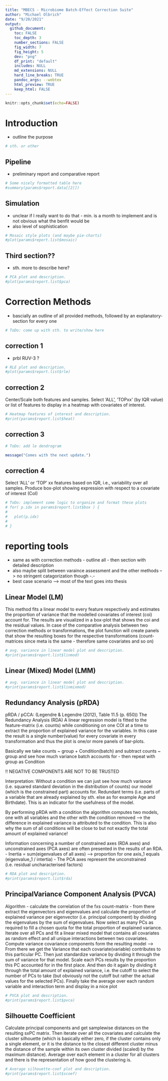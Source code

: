```yaml
---
title: "MBECS - Microbiome Batch-Effect Correction Suite"
author: "Michael Olbrich"
date: "9/20/2021"
output: 
  github_document:
    toc: FALSE
    toc_depth: 3
    number_sections: FALSE
    fig_width: 7
    fig_height: 5
    dev: "png"
    df_print: "default"
    includes: NULL
    md_extensions: NULL
    hard_line_breaks: TRUE
    pandoc_args: --webtex
    html_preview: TRUE
    keep_html: FALSE
---
```




```r
knitr::opts_chunk$set(echo=FALSE)

```


# Introduction {.tabset}

- outline the purpose 

```r

# sth. or other

```


## Pipeline

- preliminary report and comparative report

```r

# Some nicely formatted table here
#summary(params$report.data[[2]])


```


## Simulation

- unclear if I really want to do that - min. is a month to implement and is not obvious what the benfit would be 
- also level of sophistication

```r
# Mosaic style plots (and maybe pie-charts)
#plot(params$report.list$mosaic)

```


## Third section??

- sth. more to describe here?

```r

# PCA plot and description.
#plot(params$report.list$pca)

```


# Correction Methods {.tabset}

- bascially an outline of all provided methods, followed by an explanatory-section for every one

```r

# ToDo: come up with sth. to write/show here

```


## correction 1

- prbl RUV-3 ?

```r

# RLE plot and description.
#plot(params$report.list$rle)

```


## correction 2

Center/Scale both features and samples. Select 'ALL', 'TOPxx' (by IQR value) or list of features to display in a heatmap with covariates of interest.


```r

# Heatmap features of interest and description.
#print(params$report.list$heat)

```



## correction 3

```r

# ToDo: add le dendrogram

message("Comes with the next update.")


```


## correction 4

Select 'ALL' or 'TOP' xx features based on IQR, i.e., variability over all samples. Produce box-plot showing expression with respect to a covariate of interest (CoI) 

```r

# ToDo: implement some logic to organize and format these plots
# for( p.idx in params$report.list$box ) {
#   
#   plot(p.idx)
#   
# }

```

# reporting tools {.tabset}


- same as with correction methods - outline all - then section with detailed description
- also maybe split between varaince assessment and the other methods --> no stringent catagorization though -.-
- best case scenario --> most of the text goes into thesis

## Linear Model (LM)

This method fits a linear model to every feature respectively and estimates the proportion of variance that the modelled covariates of interest (coi) account for. The results are visualized in a box-plot that shows the coi and the residual values. In case of the comparative analysis between two correction methods or transformations, the plot function will create panels that show the resulting boxes for the respective transformations (count-matrices since meta is the same - therefore same covariates and so on)  

```r

# avg. variance in linear model plot and description.
#print(params$report.list$linmod)

```


## Linear (Mixed) Model (LMM)

```r

# avg. variance in linear model plot and description.
#print(params$report.list$linmixmod)

```


## Redundancy Analysis (pRDA)

pRDA / pCCA: (Legendre & Legendre (2012), Table 11.5 (p. 650))
The Redundancy Analysis (RDA) 
A linear regression model is fitted to the feature-matrix (i.e. counts) while conditioning on one COI at a time to extract the proportion of explained variance for the variables. In this case the result is a single number(value) for every covariate in every transformation and thus the plot is one/or more panels of bar-plots. 

Basically we take counts ~ group + Condition(batch)  and subtract counts ~ group and see how much variance batch accounts for - then repeat with group as Condition

!! NEGATIVE COMPONENTS ARE NOT TO BE TRUSTED

Interpretation:
Without a condition we can just see how much variance (i.e. squared standard deviation in the distribution of counts) our model (which is the constrained part) accounts for. 
Redundant terms (i.e. parts of a variable that are already explained by sth. else as for example Age and Birthdate). This is an indicator for the usefulness of the model.

By performing pRDA with a condition the algorithm computes two models, one with all variables and the other with the condition removed --> the difference in explained variance is attributed to the condition. This is also why the sum of all conditions will be close to but not exactly the total amount of explained variance!

Information concerning a number of constrained axes (RDA axes) and unconstrained axes (PCA axes) are often presented in the results of an RDA.
- Inertia = sum(eigenvalues of all axes) --> proportion for one axis_1 equals (eigenvalue_1 / intertia)
- The PCA axes represent the unconstrained (i.e. residual uncharacterised factors)


```r

# RDA plot and description.
#print(params$report.list$rda)

```


## PrincipalVariance Component Analysis (PVCA)

Algorithm - calculate the correlation of the fxs count-matrix - from there extract the eigenvectors and eigenvalues and calculate the proportion of explained variance per eigenvector (i.e. principal component) by dividing the eigenvalues by the sum of eigenvalues. Now select as many PCs as required to fill a chosen quota for the total proportion of explained variance. Iterate over all PCs and fit a linear mixed model that contains all covariates as random effect and all unique interactions between two covariates. Compute variance covariance components form the resulting model --> From there we get the Variance that each covariate(variable) contributes to this particular PC.
Then just standardize variance by dividing it through the sum of variance for that model.
Scale each PCs results by the proportion this PC accounted for in the first place. And then do it again by dividing it through the total amount of explained variance, i.e. the cutoff to select the number of PCs to take (but obviously not the cutoff but rather the actual values for the selected PCs). Finally take the average over each random variable and interaction term and display in a nice plot

```r

# PVCA plot and description.
#print(params$report.list$pvca)

```



## Silhouette Coefficient

Calculate principal components and get samplewise distances on the resulting sxPC matrix.
Then iterate over all the covariates and calculate the cluster silhouette (which is basically either zero, if the cluster contains only a single element, or it is the distance to the closest different cluster minus the distance of the sample within its own cluster divided (scaled) by the maximum distance). Average over each element in a cluster for all clusters and there is the representation of how good the clustering is.

```r

# Average silhouette-coef plot and description.
#print(params$report.list$scoef)

```
